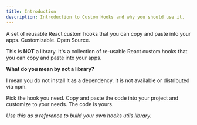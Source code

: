```yaml
---
title: Introduction
description: Introduction to Custom Hooks and why you should use it.
---
```


<p class="opacity-90 mb-8">
  A set of reusable React custom hooks that you can copy and paste into your
  apps. Customizable. Open Source.
</p>

<p class="mb-8">
  This is <strong>NOT</strong> a library. It's a collection of re-usable React
  custom hooks that you can copy and paste into your apps.
</p>

<strong>What do you mean by not a library?</strong>

<p>
  I mean you do not install it as a dependency. It is not available or
  distributed via npm.
</p>

<p>
  Pick the hook you need. Copy and paste the code into your project and
  customize to your needs. The code is yours.
</p>

<i>Use this as a reference to build your own hooks utils library.</i>
